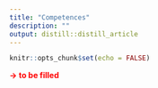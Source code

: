 ```yaml
---
title: "Competences"
description: ""
output: distill::distill_article
---
```


```r
knitr::opts_chunk$set(echo = FALSE)
```

<b style='color:red;'>
-> to be filled
</b>